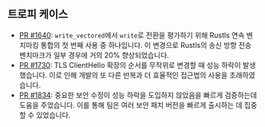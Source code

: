 ## 트로피 케이스

- [PR #1640][pr 1640]: `write_vectored`에서 `write`로 전환을 평가하기 위해 Rustls 연속 벤치마킹 통합의 첫 번째 사용 중 하나입니다. 이 변경으로 Rustls의 송신 방향 전송 벤치마크가 일부 경우에 거의 20% 향상되었습니다.
- [PR #1730][pr 1730]: TLS ClientHello 확장의 순서를 무작위로 변경할 때 성능 하락이 발생했습니다. 이로 인해 개발의 또 다른 반복과 더 효율적인 접근법의 사용을 초래하였습니다.
- [PR #1834][pr 1834]: 중요한 보안 수정이 성능 하락을 도입하지 않았음을 빠르게 검증하는데 도움을 주었습니다. 이를 통해 팀은 여러 보안 패치 버전을 빠르게 출시하는 데 집중할 수 있었습니다.

[pr 1640]: https://github.com/rustls/rustls/pull/1640#issuecomment-1854147668
[pr 1730]: https://github.com/rustls/rustls/pull/1730#issuecomment-1883180496
[pr 1834]: https://github.com/rustls/rustls/pull/1834#issuecomment-1974811046